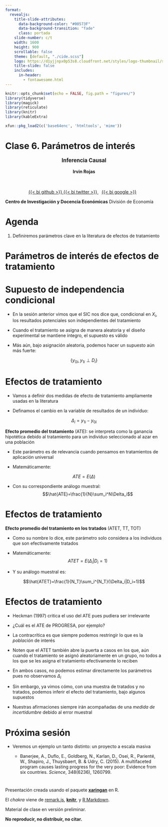 ```yaml
---
format:
  revealjs:
    title-slide-attributes:
      data-background-color: "#00573F"
      data-background-transition: "fade"
      class: portada
    slide-number: c/t
    width: 1600
    height: 900
    scrollable: false
    theme: [default, "./cide.scss"]
    logo: https://d1yjjnpx0p53s8.cloudfront.net/styles/logo-thumbnail/s3/122010/logo_cide_verde.png?itok=NUstTkpt
    title-slide: false
    includes:
      in-header:
        - fontawesome.html
---
```


```r
knitr::opts_chunk$set(echo = FALSE, fig.path = "figures/")
library(tidyverse)
library(magick)
library(reticulate)
library(knitr)
library(kableExtra)

xfun::pkg_load2(c('base64enc', 'htmltools', 'mime'))
```


# Clase 6. Parámetros de interés 
<div style="text-align: center; font-size: 1.2em; font-weight: bold;">
  Inferencia Causal
</div>

<div style="text-align: center; margin-top: 1em;">
  <strong>Irvin Rojas</strong>  
  <br>
  <a href="https://rojasirvin.com" style="color: #ffffff;">rojasirvin.com</a>
</div>


<div style="text-align: center; margin-top: 1em;">
  <a href="https://github.com/rojasirvin" target="_blank" style="margin-right: 0 10px;">
    {{< bi github >}}
  </a>
  <a href="https://twitter.com/RojasIrvin" target="_blank" style="margin-right: 0 10px;">
    {{< bi twitter >}}
  </a>
  <a href="https://scholar.google.com/citations?user=FUwdSTMAAAAJ&hl=en" style="margin: 0 10px;">
    {{< bi google >}}
  </a>
</div>

**Centro de Investigación y Docencia Económicas**
División de Economía

# Agenda

1. Definiremos parámetros clave en la literatura de efectos de tratamiento

# Parámetros de interés de efectos de tratamiento {.inverse .center .middle}


# Supuesto de independencia condicional

- En la sesión anterior vimos que el SIC nos dice que, condicional en $X_i$, los resultados potenciales son independientes del tratamiento

- Cuando el tratamiento se asigna de manera aleatoria y el diseño experimental se mantiene íntegro, el supuesto es válido

- Más aún, bajo asignación aleatoria, podemos hacer un supuesto aún más fuerte:

$$\{y_{0i},y_{1i}\perp D_i \}$$


# Efectos de tratamiento

- Vamos a definir dos medidas de efecto de tratamiento ampliamente usadas en la literatura

- Definamos el cambio en la variable de resultados de un individuo:

$$\Delta_i=y_{1i}-y_{0i}$$

**Efecto promedio del tratamiento** (ATE): se interpreta como la ganancia hipotética debido al tratamiento para un individuo seleccionado al azar en una población

- Este parámetro es de relevancia cuando pensamos en tratamientos de aplicación universal

- Matemáticamente:

$$ATE=E(\Delta)$$

- Con su correspondiente análogo muestral:
$$\hat{ATE}=\frac{1}{N}\sum_i^N\Delta_i$$


# Efectos de tratamiento

**Efecto promedio del tratamiento en los tratados** (ATET, TT, TOT)

- Como su nombre lo dice, este parámetro solo considera a los individuos que son efectivamente tratados

- Matemáticamente:
$$ATET=E(\Delta_i|D_i=1)$$

- Y su análogo muestral es:

$$\hat{ATET}=\frac{1}{N_T}\sum_i^{N_T}(\Delta_i|D_i=1)$$


# Efectos de tratamiento

- Heckman (1997) critica el uso del ATE pues pudiera ser irrelevante

- ¿Cuál es el ATE de PROGRESA, por ejemplo?

- La contracrítica es que siempre podemos restringir lo que es la *población* de interés

::: {.fragment}

- Noten que el ATET también abre la puerta a casos en los que, aún cuando el tratamiento se asignó aleatoriamente en un grupo, no todos a los que se les asigna el tratamiento efectivamente lo reciben

:::

::: {.fragment}

- En ambos casos, no podemos estimar directamente los parámetros pues no observamos $\Delta_i$

- Sin embargo, ya vimos cómo, con una muestra de tratados y no tratados, podemos inferir el efecto del tratamiento, bajo algunos supuestos

- Nuestras afirmaciones siempre irán acompañadas de una *medida de incertidumbre* debido al error muestral

:::

# Próxima sesión

- Veremos un ejemplo un tanto distinto: un proyecto a escala masiva

  - Banerjee, A., Duflo, E., Goldberg, N., Karlan, D., Osei, R., Parienté, W., Shapiro, J., Thuysbaert, B. & Udry, C. (2015). A multifaceted program causes lasting progress for the very poor: Evidence from six countries. *Science*, 348(6236), 1260799.


#  {.inverse .center .middle}

Presentación creada usando el paquete [**xaringan**](https://github.com/yihui/xaringan) en R.

El *chakra* viene de [remark.js](https://remarkjs.com), [**knitr**](http://yihui.org/knitr), y [R Markdown](https://rmarkdown.rstudio.com).

Material de clase en versión preliminar.

**No reproducir, no distribuir, no citar.**


